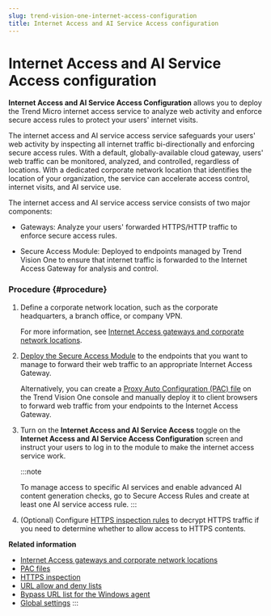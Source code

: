 ```yaml
---
slug: trend-vision-one-internet-access-configuration
title: Internet Access and AI Service Access configuration
---
```

# Internet Access and AI Service Access configuration

**Internet Access and AI Service Access Configuration** allows you to deploy the Trend Micro internet access service to analyze web activity and enforce secure access rules to protect your users' internet visits.

The internet access and AI service access service safeguards your users' web activity by inspecting all internet traffic bi-directionally and enforcing secure access rules. With a default, globally-available cloud gateway, users' web traffic can be monitored, analyzed, and controlled, regardless of locations. With a dedicated corporate network location that identifies the location of your organization, the service can accelerate access control, internet visits, and AI service use.

The internet access and AI service access service consists of two major components:

- Gateways: Analyze your users' forwarded HTTPS/HTTP traffic to enforce secure access rules.

- Secure Access Module: Deployed to endpoints managed by Trend Vision One to ensure that internet traffic is forwarded to the Internet Access Gateway for analysis and control.

### Procedure {#procedure}

1.  Define a corporate network location, such as the corporate headquarters, a branch office, or company VPN.

    For more information, see [Internet Access gateways and corporate network locations](corporate-network-locations-ia.mdx).

2.  [Deploy the Secure Access Module](secure-access-module.mdx) to the endpoints that you want to manage to forward their web traffic to an appropriate Internet Access Gateway.

    Alternatively, you can create a [Proxy Auto Configuration (PAC) file](pac-files.mdx) on the Trend Vision One console and manually deploy it to client browsers to forward web traffic from your endpoints to the Internet Access Gateway.

3.  Turn on the **Internet Access and AI Service Access** toggle on the **Internet Access and AI Service Access Configuration** screen and instruct your users to log in to the module to make the internet access service work.

    :::note

    To manage access to specific AI services and enable advanced AI content generation checks, go to Secure Access Rules and create at least one AI service access rule.
    :::

4.  (Optional) Configure [HTTPS inspection rules](https-inspection-rules.mdx) to decrypt HTTPS traffic if you need to determine whether to allow access to HTTPS contents.

**Related information**

- [Internet Access gateways and corporate network locations](corporate-network-locations-ia.md "Manage Internet Access gateways and corporate network locations to monitor, analyze, and control web activities on known locations, such as the corporate headquarters, a branch office, or company VPN.")
- [PAC files](pac-files.md "Manage proxy auto-configuration (PAC) files that you can use to forward web traffic from your organization's devices to the Internet Access Gateway.")
- [HTTPS inspection](https-inspection.md "Decrypt and inspect encrypted content over HTTPS connections for internet access control.")
- [URL allow and deny lists](url-allow-deny-lists.md "Configure the URL allow list and URL deny list to add URLs that are always accessible or not accessible to users.")
- [Bypass URL list for the Windows agent](bypass-url-list-for-windows-agent.mdx)
- [Global settings](global-settings-for-ztsa.md "Configure the settings that apply to all Internet Access gateways.")
:::
